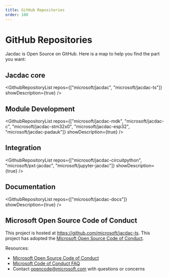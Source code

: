 ```yaml
---
title: GitHub Repositories
order: 100
---
```


# GitHub Repositories

Jacdac is Open Source on GitHub. Here is a map to help you find the part you want:

## Jacdac core

<GithubRepositoryList repos={["microsoft/jacdac", "microsoft/jacdac-ts"]} showDescription={true} />

## Module Development

<GithubRepositoryList repos={["microsoft/jacdac-mdk", "microsoft/jacdac-c", "microsoft/jacdac-stm32x0", "microsoft/jacdac-esp32", "microsoft/jacdac-padauk"]} showDescription={true} />

## Integration

<GithubRepositoryList repos={["microsoft/jacdac-circuitpython", "microsoft/pxt-jacdac", "microsoft/jupyter-jacdac"]} showDescription={true} />

## Documentation

<GithubRepositoryList repos={["microsoft/jacdac-docs"]} showDescription={true} />

## Microsoft Open Source Code of Conduct

This project is hosted at https://github.com/microsoft/jacdac-ts. This project has adopted the [Microsoft Open Source Code of Conduct](https://opensource.microsoft.com/codeofconduct/).

Resources:

- [Microsoft Open Source Code of Conduct](https://opensource.microsoft.com/codeofconduct/)
- [Microsoft Code of Conduct FAQ](https://opensource.microsoft.com/codeofconduct/faq/)
- Contact [opencode@microsoft.com](mailto:opencode@microsoft.com) with questions or concerns
